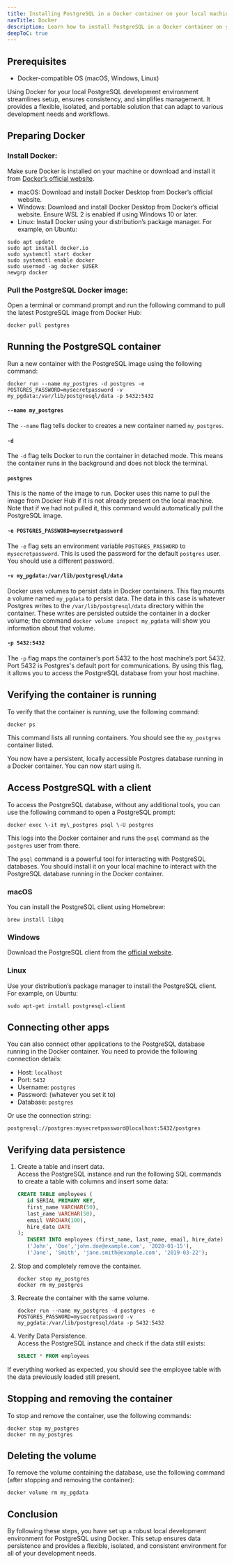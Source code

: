 ```yaml
---
title: Installing PostgreSQL in a Docker container on your local machine
navTitle: Docker
description: Learn how to install PostgreSQL in a Docker container on your local machine for development purposes.
deepToC: true
---
```


## Prerequisites

* Docker-compatible OS (macOS, Windows, Linux)

Using Docker for your local PostgreSQL development environment streamlines setup, ensures consistency, and simplifies management. It provides a flexible, isolated, and portable solution that can adapt to various development needs and workflows.

## Preparing Docker

### Install Docker: 

Make sure Docker is installed on your machine or download and install it from [Docker’s official website](https://www.docker.com/products/docker-desktop/).

* macOS: Download and install Docker Desktop from Docker’s official website.  
* Windows: Download and install Docker Desktop from Docker’s official website. Ensure WSL 2 is enabled if using Windows 10 or later.  
* Linux: Install Docker using your distribution’s package manager. For example, on Ubuntu:  

```
sudo apt update  
sudo apt install docker.io  
sudo systemctl start docker  
sudo systemctl enable docker  
sudo usermod -ag docker $USER  
newgrp docker
```


### Pull the PostgreSQL Docker image:

Open a terminal or command prompt and run the following command to pull the latest PostgreSQL image from Docker Hub:

```
docker pull postgres
```

## Running the PostgreSQL container

Run a new container with the PostgreSQL image using the following command:

```
docker run --name my_postgres -d postgres -e POSTGRES_PASSWORD=mysecretpassword -v my_pgdata:/var/lib/postgresql/data -p 5432:5432
```

#### `--name my_postgres`

The `--name` flag tells docker to creates a new container named `my_postgres`. 

#### `-d` 

The `-d` flag tells Docker to run the container in detached mode. This means the container runs in the background and does not block the terminal.

#### `postgres`

This is the name of the image to run. Docker uses this name to pull the image from Docker Hub if it is not already present on the local machine.  Note that if we had not pulled it, this command would automatically pull the PostgreSQL image.

#### `-e POSTGRES_PASSWORD=mysecretpassword`

The `-e` flag sets an environment variable `POSTGRES_PASSWORD` to `mysecretpassword`. This is used the password for the default `postgres` user. You should use a different password.

#### `-v my_pgdata:/var/lib/postgresql/data`
Docker uses volumes to persist data in Docker containers. This flag mounts a volume named `my_pgdata` to persist data. 
The data in this case is whatever Postgres writes to the `/var/lib/postgresql/data` directory within the container. 
These writes are persisted outside the container in a docker volume; the command `docker volume inspect my_pgdata` will show you information about that volume. 

#### `-p 5432:5432`

The `-p` flag maps the container’s port 5432 to the host machine’s port 5432. Port 5432 is Postgres's default port for communications. By using this flag, it allows you to access the PostgreSQL database from your host machine.

## Verifying the container is running

To verify that the container is running, use the following command:

```
docker ps
```

This command lists all running containers. You should see the `my_postgres` container listed.

You now have a persistent, locally accessible Postgres database running in a Docker container.
You can now start using it.

## Access PostgreSQL with a client

To access the PostgreSQL database, without any additional tools, you can use the following command to open a PostgreSQL prompt:

```
docker exec \-it my\_postgres psql \-U postgres
```

This logs into the Docker container and runs the `psql` command as the `postgres` user from there.

The `psql` command is a powerful tool for interacting with PostgreSQL databases. You should install it on your local machine to interact with the PostgreSQL database running in the Docker container.

### macOS

You can install the PostgreSQL client using Homebrew:

```
brew install libpq
```

### Windows

Download the PostgreSQL client from the [official website](https://www.enterprisedb.com/downloads/postgres-postgresql-downloads).

### Linux

Use your distribution’s package manager to install the PostgreSQL client. For example, on Ubuntu:

```
sudo apt-get install postgresql-client
```

## Connecting other apps

You can also connect other applications to the PostgreSQL database running in the Docker container. You need to provide the following connection details:

* Host: `localhost`
* Port: `5432`
* Username: `postgres`
* Password: (whatever you set it to)
* Database: `postgres`

Or use the connection string:

```
postgresql://postgres:mysecretpassword@localhost:5432/postgres
```

## Verifying data persistence

1. Create a table and insert data.  
   Access the PostgreSQL instance and run the following SQL commands to create a table with columns and insert some data: 

   ```sql
   CREATE TABLE employees (  
      id SERIAL PRIMARY KEY,  
      first_name VARCHAR(50),  
      last_name VARCHAR(50),  
      email VARCHAR(100),  
      hire_date DATE  
   );  
      INSERT INTO employees (first_name, last_name, email, hire_date) VALUES  
      ('John', 'Doe','john.doe@example.com', '2020-01-15'),  
      ('Jane', 'Smith', 'jane.smith@example.com', '2019-03-22');
   ```

2. Stop and completely remove the container.  
   ```
   docker stop my_postgres  
   docker rm my_postgres
   ```

3. Recreate the container with the same volume.  

   ```
   docker run --name my_postgres -d postgres -e POSTGRES_PASSWORD=mysecretpassword -v my_pgdata:/var/lib/postgresql/data -p 5432:5432
   ```

4. Verify Data Persistence.  
   Access the PostgreSQL instance and check if the data still exists:  
     
   ```sql
   SELECT * FROM employees
   ```

  If everything worked as expected, you should see the employee table with the data previously loaded still present.


## Stopping and removing the container

To stop and remove the container, use the following commands:

```
docker stop my_postgres  
docker rm my_postgres
```

## Deleting the volume

To remove the volume containing the database, use the following command (after stopping and removing the container):

```
docker volume rm my_pgdata
```

## Conclusion

By following these steps, you have set up a robust local development environment for PostgreSQL using Docker. This setup ensures data persistence and provides a flexible, isolated, and consistent environment for all of your development needs.